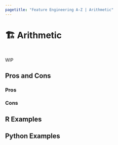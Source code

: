```yaml
---
pagetitle: "Feature Engineering A-Z | Arithmetic"
---
```


# 🏗️ Arithmetic {#sec-numeric-arithmetic}

::: {style="visibility: hidden; height: 0px;"}
## Arithmetic
:::

WIP

## Pros and Cons

### Pros

### Cons

## R Examples

## Python Examples

